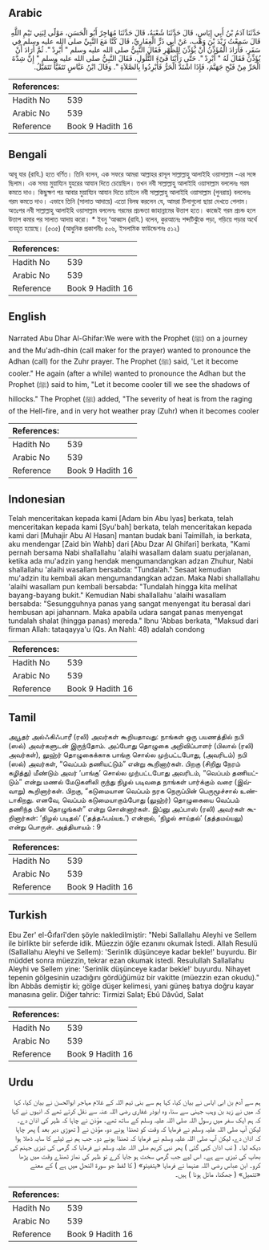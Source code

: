 ## Arabic


<div dir="rtl" lang="ar" style={{fontSize:'larger',backgroundColor:'#f8f9fa',padding:20}}>
حَدَّثَنَا آدَمُ بْنُ أَبِي إِيَاسٍ، قَالَ حَدَّثَنَا شُعْبَةُ، قَالَ حَدَّثَنَا مُهَاجِرٌ أَبُو الْحَسَنِ، مَوْلًى لِبَنِي تَيْمِ اللَّهِ قَالَ سَمِعْتُ زَيْدَ بْنَ وَهْبٍ، عَنْ أَبِي ذَرٍّ الْغِفَارِيِّ، قَالَ كُنَّا مَعَ النَّبِيِّ صلى الله عليه وسلم فِي سَفَرٍ، فَأَرَادَ الْمُؤَذِّنُ أَنْ يُؤَذِّنَ لِلظُّهْرِ فَقَالَ النَّبِيُّ صلى الله عليه وسلم ‏"‏ أَبْرِدْ ‏"‏‏.‏ ثُمَّ أَرَادَ أَنْ يُؤَذِّنَ فَقَالَ لَهُ ‏"‏ أَبْرِدْ ‏"‏‏.‏ حَتَّى رَأَيْنَا فَىْءَ التُّلُولِ، فَقَالَ النَّبِيُّ صلى الله عليه وسلم ‏"‏ إِنَّ شِدَّةَ الْحَرِّ مِنْ فَيْحِ جَهَنَّمَ، فَإِذَا اشْتَدَّ الْحَرُّ فَأَبْرِدُوا بِالصَّلاَةِ ‏"‏‏.‏ وَقَالَ ابْنُ عَبَّاسٍ تَتَفَيَّأُ تَتَمَيَّلُ‏.‏
</div>
<div style={{backgroundColor:'#f8f9fa',padding:20, marginBottom: 10}}><table> <thead> <tr> <th>References:</th> <th></th> </tr> </thead> <tbody><tr><td>Hadith No</td><td>539</td></tr><tr><td>Arabic No</td><td>539</td></tr><tr><td>Reference</td><td>Book 9 Hadith 16</td></tr></tbody></table></div>

## Bengali


<div dir="ltr" lang="bn" style={{fontSize:'larger',backgroundColor:'#f8f9fa',padding:20}}>
আবূ যার (রাযি.) হতে বর্ণিত। তিনি বলেন, এক সফরে আমরা আল্লাহর রাসূল সাল্লাল্লাহু আলাইহি ওয়াসাল্লাম -এর সঙ্গে ছিলাম। এক সময় মুয়ায্যিন যুহরের আযান দিতে চেয়েছিল। তখন নবী সাল্লাল্লাহু আলাইহি ওয়াসাল্লাম বললেনঃ গরম কমতে দাও। কিছুক্ষণ পর আবার মুয়ায্যিন আযান দিতে চাইলে নবী সাল্লাল্লাহু আলাইহি ওয়াসাল্লাম (পুনরায়) বললেনঃ গরম কমতে দাও। এভাবে তিনি (সালাত আদায়ে) এতো বিলম্ব করলেন যে, আমরা টিলাগুলো ছায়া দেখতে পেলাম। অতঃপর নবী সাল্লাল্লাহু আলাইহি ওয়াসাল্লাম বললেনঃ গরমের প্রচন্ডতা জাহান্নামের উত্তাপ হতে। কাজেই গরম প্রচন্ড হলে উত্তাপ কমার পর সালাত আদায় করো। * ইবনু ‘আব্বাস (রাযি.) বলেন, কুরআনেঃ শব্দটিঝুঁকে পড়া, গড়িয়ে পড়ার অর্থে ব্যবহৃত হয়েছে। (৫৩৫) (আধুনিক প্রকাশনীঃ ৫০৬, ইসলামিক ফাউন্ডেশনঃ ৫১২)
</div>
<div style={{backgroundColor:'#f8f9fa',padding:20, marginBottom: 10}}><table> <thead> <tr> <th>References:</th> <th></th> </tr> </thead> <tbody><tr><td>Hadith No</td><td>539</td></tr><tr><td>Arabic No</td><td>539</td></tr><tr><td>Reference</td><td>Book 9 Hadith 16</td></tr></tbody></table></div>

## English


<div dir="ltr" lang="en" style={{fontSize:'larger',backgroundColor:'#f8f9fa',padding:20}}>
Narrated Abu Dhar Al-Ghifar:We were with the Prophet (ﷺ) on a journey and the Mu'adh-dhin (call maker for the prayer) wanted to pronounce the Adhan (call) for the Zuhr prayer. The Prophet (ﷺ) said, 'Let it become cooler." He again (after a while) wanted to pronounce the Adhan but the Prophet (ﷺ) said to him, "Let it become cooler till we see the shadows of hillocks." The Prophet (ﷺ) added, "The severity of heat is from the raging of the Hell-fire, and in very hot weather pray (Zuhr) when it becomes cooler
</div>
<div style={{backgroundColor:'#f8f9fa',padding:20, marginBottom: 10}}><table> <thead> <tr> <th>References:</th> <th></th> </tr> </thead> <tbody><tr><td>Hadith No</td><td>539</td></tr><tr><td>Arabic No</td><td>539</td></tr><tr><td>Reference</td><td>Book 9 Hadith 16</td></tr></tbody></table></div>

## Indonesian


<div dir="ltr" lang="id" style={{fontSize:'larger',backgroundColor:'#f8f9fa',padding:20}}>
Telah menceritakan kepada kami [Adam bin Abu Iyas] berkata, telah menceritakan kepada kami [Syu'bah] berkata, telah menceritakan kepada kami dari [Muhajir Abu Al Hasan] mantan budak bani Taimillah, ia berkata, aku mendengar [Zaid bin Wahb] dari [Abu Dzar Al Ghifari] berkata, "Kami pernah bersama Nabi shallallahu 'alaihi wasallam dalam suatu perjalanan, ketika ada mu'adzin yang hendak mengumandangkan adzan Zhuhur, Nabi shallallahu 'alaihi wasallam bersabda: "Tundalah." Sesaat kemudian mu'adzin itu kembali akan mengumandangkan adzan. Maka Nabi shallallahu 'alaihi wasallam pun kembali bersabda: "Tundalah hingga kita melihat bayang-bayang bukit." Kemudian Nabi shallallahu 'alaihi wasallam bersabda: "Sesungguhnya panas yang sangat menyengat itu berasal dari hembusan api jahannam. Maka apabila udara sangat panas menyengat tundalah shalat (hingga panas) mereda." Ibnu 'Abbas berkata, "Maksud dari firman Allah: tataqayya'u (Qs. An Nahl: 48) adalah condong
</div>
<div style={{backgroundColor:'#f8f9fa',padding:20, marginBottom: 10}}><table> <thead> <tr> <th>References:</th> <th></th> </tr> </thead> <tbody><tr><td>Hadith No</td><td>539</td></tr><tr><td>Arabic No</td><td>539</td></tr><tr><td>Reference</td><td>Book 9 Hadith 16</td></tr></tbody></table></div>

## Tamil


<div dir="ltr" lang="ta" style={{fontSize:'larger',backgroundColor:'#f8f9fa',padding:20}}>
அபூதர் அல்ஃகிஃபாரீ (ரலி) அவர்கள் கூறியதாவது: நாங்கள் ஒரு பயணத்தில் நபி (ஸல்) அவர்களுடன் இருந்தோம். அப்போது தொழுகை அறிவிப்பாளர் (பிலால் (ரலி) அவர்கள்), லுஹ்ர் தொழுகைக்காக பாங்கு சொல்ல முற்பட்டபோது, (அவரிடம்) நபி (ஸல்) அவர்கள், “வெப்பம் தணியட்டும்” என்று கூறினார்கள். பிறகு (சிறிது நேரம் கழித்து) மீண்டும் அவர் ‘பாங்கு’ சொல்ல முற்பட்டபோது அவரிடம், “வெப்பம் தணியட்டும்” என்று மணல் மேடுகளிலி ருந்து நிழல் படிவதை நாங்கள் பார்க்கும் வரை (இவ்வாறு) கூறினார்கள். பிறகு, “கடுமையான வெப்பம் நரக நெருப்பின் பெருமூச்சால் உண்டாகிறது. எனவே, வெப்பம் கடுமையாகும்போது (லுஹ்ர்) தொழுகையை வெப்பம் தணிந்த பின் தொழுங்கள்” என்று சொன்னார்கள். இப்னு அப்பாஸ் (ரலி) அவர்கள் கூறினார்கள்: ‘நிழல் படிதல்’ (‘தத்தஃபய்யஉ’) என்றால், ‘நிழல் சாய்தல்’ (தத்தமய்யலு) என்று பொருள். அத்தியாயம் : 9
</div>
<div style={{backgroundColor:'#f8f9fa',padding:20, marginBottom: 10}}><table> <thead> <tr> <th>References:</th> <th></th> </tr> </thead> <tbody><tr><td>Hadith No</td><td>539</td></tr><tr><td>Arabic No</td><td>539</td></tr><tr><td>Reference</td><td>Book 9 Hadith 16</td></tr></tbody></table></div>

## Turkish


<div dir="ltr" lang="tr" style={{fontSize:'larger',backgroundColor:'#f8f9fa',padding:20}}>
Ebu Zer' el-Ğıfarî'den şöyle nakledilmiştir: "Nebi Sallallahu Aleyhi ve Sellem ile birlikte bir seferde idik. Müezzin öğle ezanını okumak İstedi. Allah Resulü (Sallallahu Aleyhi ve Sellem): 'Serinlik düşünceye kadar bekle!' buyurdu. Bir müddet sonra müezzin, tekrar ezan okumak istedi. Resulullah Sallallahu Aleyhi ve Sellem yine: 'Serinlik düşünceye kadar bekle!' buyurdu. Nihayet tepenin gölgesinin uzadığını gördüğümüz bir vakitte (müezzin ezan okudu)." İbn Abbâs demiştir ki; gölge düşer kelimesi, yani güneş batıya doğru kayar manasına gelir. Diğer tahric: Tirmizi Salat; Ebû Dâvûd, Salat
</div>
<div style={{backgroundColor:'#f8f9fa',padding:20, marginBottom: 10}}><table> <thead> <tr> <th>References:</th> <th></th> </tr> </thead> <tbody><tr><td>Hadith No</td><td>539</td></tr><tr><td>Arabic No</td><td>539</td></tr><tr><td>Reference</td><td>Book 9 Hadith 16</td></tr></tbody></table></div>

## Urdu


<div dir="rtl" lang="ur" style={{fontSize:'larger',backgroundColor:'#f8f9fa',padding:20}}>
ہم سے آدم بن ابی ایاس نے بیان کیا، کہا ہم سے بنی تیم اللہ کے غلام مہاجر ابوالحسن نے بیان کیا، کہا کہ میں نے زید بن وہب جہنی سے سنا، وہ ابوذر غفاری رضی اللہ عنہ سے نقل کرتے تھے کہ انہوں نے کہا کہ ہم ایک سفر میں رسول اللہ صلی اللہ علیہ وسلم کے ساتھ تھے۔ مؤذن نے چاہا کہ ظہر کی اذان دے۔ لیکن آپ صلی اللہ علیہ وسلم نے فرمایا کہ وقت کو ٹھنڈا ہونے دو، مؤذن نے ( تھوڑی دیر بعد ) پھر چاہا کہ اذان دے، لیکن آپ صلی اللہ علیہ وسلم نے فرمایا کہ ٹھنڈا ہونے دو۔ جب ہم نے ٹیلے کا سایہ ڈھلا ہوا دیکھ لیا۔ ( تب اذان کہی گئی ) پھر نبی کریم صلی اللہ علیہ وسلم نے فرمایا کہ گرمی کی تیزی جہنم کی بھاپ کی تیزی سے ہے۔ اس لیے جب گرمی سخت ہو جایا کرے تو ظہر کی نماز ٹھنڈے وقت میں پڑھا کرو۔ ابن عباس رضی اللہ عنہما نے فرمایا «يتفيئو» ( کا لفظ جو سورۃ النحل میں ہے ) کے معنے «تتميل‏» ( جھکنا، مائل ہونا ) ہیں۔
</div>
<div style={{backgroundColor:'#f8f9fa',padding:20, marginBottom: 10}}><table> <thead> <tr> <th>References:</th> <th></th> </tr> </thead> <tbody><tr><td>Hadith No</td><td>539</td></tr><tr><td>Arabic No</td><td>539</td></tr><tr><td>Reference</td><td>Book 9 Hadith 16</td></tr></tbody></table></div>